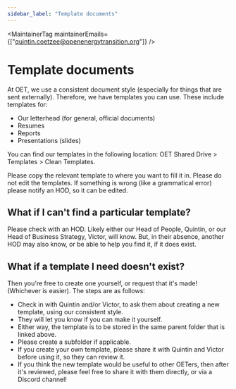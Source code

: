 ```yaml
---
sidebar_label: "Template documents"
---
```



<MaintainerTag maintainerEmails={["quintin.coetzee@openenergytransition.org"]} />

# Template documents

At OET, we use a consistent document style (especially for things that are sent externally). Therefore, we have templates you can use. These include templates for:

- Our letterhead (for general, official documents)
- Resumes
- Reports
- Presentations (slides)

You can find our templates in the following location: OET Shared Drive > Templates > Clean Templates.

Please copy the relevant template to where you want to fill it in. Please do not edit the templates. If something is wrong (like a grammatical error) please notify an HOD, so it can be edited.

## What if I can't find a particular template?

Please check with an HOD. Likely either our Head of People, Quintin, or our Head of Business Strategy, Victor, will know. But, in their absence, another HOD may also know, or be able to help you find it, if it does exist.

## What if a template I need doesn't exist?

Then you're free to create one yourself, or request that it's made! (Whichever is easier). The steps are as follows:

- Check in with Quintin and/or Victor, to ask them about creating a new template, using our consistent style.
- They will let you know if you can make it yourself.
- Either way, the template is to be stored in the same parent folder that is linked above.
- Please create a subfolder if applicable.
- If you create your own template, please share it with Quintin and Victor before using it, so they can review it.
- If you think the new template would be useful to other OETers, then after it's reviewed, please feel free to share it with them directly, or via a Discord channel!
